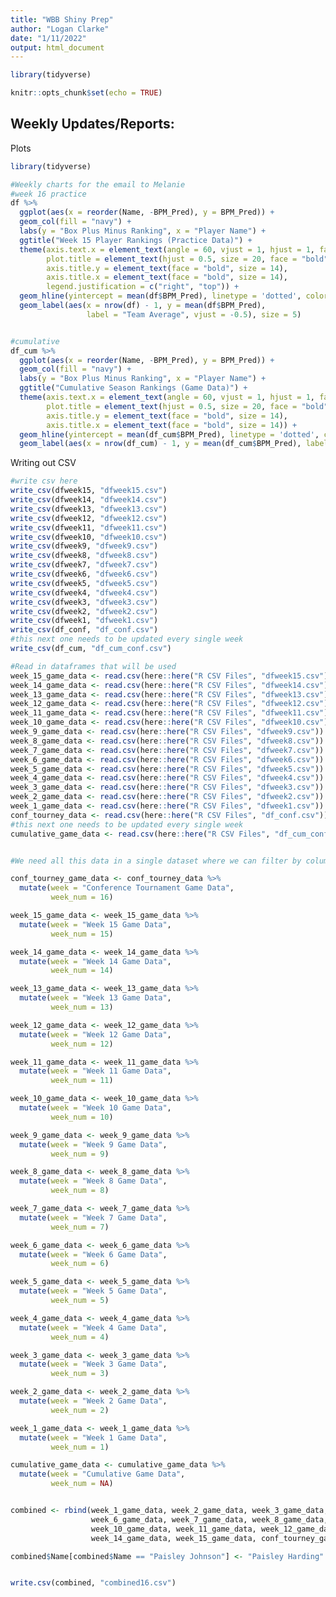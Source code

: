 ```yaml
---
title: "WBB Shiny Prep"
author: "Logan Clarke"
date: "1/11/2022"
output: html_document
---
```


```r
library(tidyverse)

knitr::opts_chunk$set(echo = TRUE)


```

## Weekly Updates/Reports:

Plots

```r
library(tidyverse)

#Weekly charts for the email to Melanie
#week 16 practice
df %>% 
  ggplot(aes(x = reorder(Name, -BPM_Pred), y = BPM_Pred)) +
  geom_col(fill = "navy") + 
  labs(y = "Box Plus Minus Ranking", x = "Player Name") +
  ggtitle("Week 15 Player Rankings (Practice Data)") +
  theme(axis.text.x = element_text(angle = 60, vjust = 1, hjust = 1, face = "bold"),
        plot.title = element_text(hjust = 0.5, size = 20, face = "bold"),
        axis.title.y = element_text(face = "bold", size = 14),
        axis.title.x = element_text(face = "bold", size = 14),
        legend.justification = c("right", "top")) +
  geom_hline(yintercept = mean(df$BPM_Pred), linetype = 'dotted', color = "red") +
  geom_label(aes(x = nrow(df) - 1, y = mean(df$BPM_Pred), 
                 label = "Team Average", vjust = -0.5), size = 5)


#cumulative
df_cum %>% 
  ggplot(aes(x = reorder(Name, -BPM_Pred), y = BPM_Pred)) +
  geom_col(fill = "navy") + 
  labs(y = "Box Plus Minus Ranking", x = "Player Name") +
  ggtitle("Cumulative Season Rankings (Game Data)") +
  theme(axis.text.x = element_text(angle = 60, vjust = 1, hjust = 1, face = "bold"),
        plot.title = element_text(hjust = 0.5, size = 20, face = "bold"),
        axis.title.y = element_text(face = "bold", size = 14),
        axis.title.x = element_text(face = "bold", size = 14)) +
  geom_hline(yintercept = mean(df_cum$BPM_Pred), linetype = 'dotted', color = "red") +
  geom_label(aes(x = nrow(df_cum) - 1, y = mean(df_cum$BPM_Pred), label = "Team Average", vjust = -0.5), size = 5)


```


Writing out CSV

```r
#write csv here
write_csv(dfweek15, "dfweek15.csv")
write_csv(dfweek14, "dfweek14.csv")
write_csv(dfweek13, "dfweek13.csv")
write_csv(dfweek12, "dfweek12.csv")
write_csv(dfweek11, "dfweek11.csv")
write_csv(dfweek10, "dfweek10.csv")
write_csv(dfweek9, "dfweek9.csv")
write_csv(dfweek8, "dfweek8.csv")
write_csv(dfweek7, "dfweek7.csv")
write_csv(dfweek6, "dfweek6.csv")
write_csv(dfweek5, "dfweek5.csv")
write_csv(dfweek4, "dfweek4.csv")
write_csv(dfweek3, "dfweek3.csv")
write_csv(dfweek2, "dfweek2.csv")
write_csv(dfweek1, "dfweek1.csv")
write_csv(df_conf, "df_conf.csv")
#this next one needs to be updated every single week
write_csv(df_cum, "df_cum_conf.csv")
```


```r

#Read in dataframes that will be used
week_15_game_data <- read.csv(here::here("R CSV Files", "dfweek15.csv"))
week_14_game_data <- read.csv(here::here("R CSV Files", "dfweek14.csv"))
week_13_game_data <- read.csv(here::here("R CSV Files", "dfweek13.csv"))
week_12_game_data <- read.csv(here::here("R CSV Files", "dfweek12.csv"))
week_11_game_data <- read.csv(here::here("R CSV Files", "dfweek11.csv"))
week_10_game_data <- read.csv(here::here("R CSV Files", "dfweek10.csv"))
week_9_game_data <- read.csv(here::here("R CSV Files", "dfweek9.csv"))
week_8_game_data <- read.csv(here::here("R CSV Files", "dfweek8.csv"))
week_7_game_data <- read.csv(here::here("R CSV Files", "dfweek7.csv"))
week_6_game_data <- read.csv(here::here("R CSV Files", "dfweek6.csv"))
week_5_game_data <- read.csv(here::here("R CSV Files", "dfweek5.csv"))
week_4_game_data <- read.csv(here::here("R CSV Files", "dfweek4.csv"))
week_3_game_data <- read.csv(here::here("R CSV Files", "dfweek3.csv"))
week_2_game_data <- read.csv(here::here("R CSV Files", "dfweek2.csv"))
week_1_game_data <- read.csv(here::here("R CSV Files", "dfweek1.csv"))
conf_tourney_data <- read.csv(here::here("R CSV Files", "df_conf.csv"))
#this next one needs to be updated every single week
cumulative_game_data <- read.csv(here::here("R CSV Files", "df_cum_conf.csv"))


#We need all this data in a single dataset where we can filter by column name. Here we will add

conf_tourney_game_data <- conf_tourney_data %>% 
  mutate(week = "Conference Tournament Game Data",
         week_num = 16)

week_15_game_data <- week_15_game_data %>% 
  mutate(week = "Week 15 Game Data",
         week_num = 15)

week_14_game_data <- week_14_game_data %>% 
  mutate(week = "Week 14 Game Data",
         week_num = 14)

week_13_game_data <- week_13_game_data %>% 
  mutate(week = "Week 13 Game Data",
         week_num = 13)

week_12_game_data <- week_12_game_data %>% 
  mutate(week = "Week 12 Game Data",
         week_num = 12)

week_11_game_data <- week_11_game_data %>% 
  mutate(week = "Week 11 Game Data",
         week_num = 11)

week_10_game_data <- week_10_game_data %>% 
  mutate(week = "Week 10 Game Data",
         week_num = 10)

week_9_game_data <- week_9_game_data %>% 
  mutate(week = "Week 9 Game Data",
         week_num = 9)

week_8_game_data <- week_8_game_data %>% 
  mutate(week = "Week 8 Game Data",
         week_num = 8)

week_7_game_data <- week_7_game_data %>% 
  mutate(week = "Week 7 Game Data",
         week_num = 7)

week_6_game_data <- week_6_game_data %>% 
  mutate(week = "Week 6 Game Data",
         week_num = 6)

week_5_game_data <- week_5_game_data %>% 
  mutate(week = "Week 5 Game Data",
         week_num = 5)

week_4_game_data <- week_4_game_data %>% 
  mutate(week = "Week 4 Game Data",
         week_num = 4)

week_3_game_data <- week_3_game_data %>% 
  mutate(week = "Week 3 Game Data",
         week_num = 3)

week_2_game_data <- week_2_game_data %>% 
  mutate(week = "Week 2 Game Data",
         week_num = 2)

week_1_game_data <- week_1_game_data %>% 
  mutate(week = "Week 1 Game Data",
         week_num = 1)

cumulative_game_data <- cumulative_game_data %>% 
  mutate(week = "Cumulative Game Data",
         week_num = NA)


combined <- rbind(week_1_game_data, week_2_game_data, week_3_game_data, week_4_game_data, week_5_game_data, 
                  week_6_game_data, week_7_game_data, week_8_game_data, week_9_game_data, 
                  week_10_game_data, week_11_game_data, week_12_game_data, week_13_game_data,
                  week_14_game_data, week_15_game_data, conf_tourney_game_data, cumulative_game_data)

combined$Name[combined$Name == "Paisley Johnson"] <- "Paisley Harding"


write.csv(combined, "combined16.csv")


```



